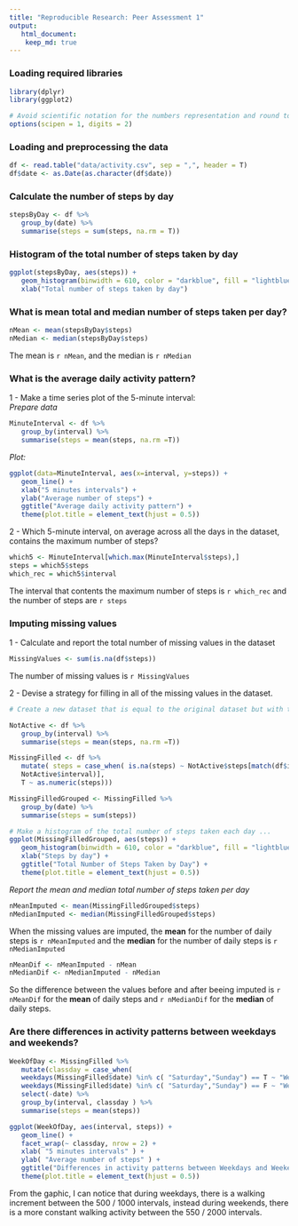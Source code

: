 ```yaml
---
title: "Reproducible Research: Peer Assessment 1"
output: 
   html_document:
    keep_md: true
---
```


### Loading required libraries

```r
library(dplyr)
library(ggplot2)

# Avoid scientific notation for the numbers representation and round to 2 digits
options(scipen = 1, digits = 2)
```

### Loading and preprocessing the data

```r
df <- read.table("data/activity.csv", sep = ",", header = T)
df$date <- as.Date(as.character(df$date))
```

### Calculate the number of steps by day

```r
stepsByDay <- df %>%
   group_by(date) %>%
   summarise(steps = sum(steps, na.rm = T))
```

### Histogram of the total number of steps taken by day

```r
ggplot(stepsByDay, aes(steps)) + 
   geom_histogram(binwidth = 610, color = "darkblue", fill = "lightblue") +
   xlab("Total number of steps taken by day")
```

### What is mean total and median number of steps taken per day?  

```r
nMean <- mean(stepsByDay$steps)
nMedian <- median(stepsByDay$steps)
```
The mean is `r nMean`, and the median is `r nMedian` 

### What is the average daily activity pattern?  

1 - Make a time series plot of the 5-minute interval:  
_Prepare data_  

```r
MinuteInterval <- df %>% 
   group_by(interval) %>%
   summarise(steps = mean(steps, na.rm =T))
```

_Plot:_  

```r
ggplot(data=MinuteInterval, aes(x=interval, y=steps)) +
   geom_line() +
   xlab("5 minutes intervals") +
   ylab("Average number of steps") + 
   ggtitle("Average daily activity pattern") +
   theme(plot.title = element_text(hjust = 0.5))
```

2 - Which 5-minute interval, on average across all the days in the dataset, contains the maximum number of steps?

```r
which5 <- MinuteInterval[which.max(MinuteInterval$steps),]
steps = which5$steps
which_rec = which5$interval
```

The interval that contents the maximum number of steps is `r which_rec` and the number of steps are `r steps` 

### Imputing missing values

1 - Calculate and report the total number of missing values in the dataset  

```r
MissingValues <- sum(is.na(df$steps))
```
The number of missing values is `r MissingValues`  

2 - Devise a strategy for filling in all of the missing values in the dataset.  

```r
# Create a new dataset that is equal to the original dataset but with the missing data filled in

NotActive <- df %>% 
   group_by(interval) %>%
   summarise(steps = mean(steps, na.rm =T))

MissingFilled <- df %>%
   mutate( steps = case_when( is.na(steps) ~ NotActive$steps[match(df$interval, 
   NotActive$interval)], 
   T ~ as.numeric(steps)))

MissingFilledGrouped <- MissingFilled %>% 
   group_by(date) %>% 
   summarise(steps = sum(steps))

# Make a histogram of the total number of steps taken each day ...
ggplot(MissingFilledGrouped, aes(steps)) + 
   geom_histogram(binwidth = 610, color = "darkblue", fill = "lightblue") + 
   xlab("Steps by day") +
   ggtitle("Total Number of Steps Taken by Day") +
   theme(plot.title = element_text(hjust = 0.5))
```

_Report the mean and median total number of steps taken per day_  

```r
nMeanImputed <- mean(MissingFilledGrouped$steps)
nMedianImputed <- median(MissingFilledGrouped$steps)
```

When the missing values are imputed, the **mean** for the number of daily steps is `r nMeanImputed`  and the **median** for the number of daily steps is `r nMedianImputed`  

```r
nMeanDif <- nMeanImputed - nMean
nMedianDif <- nMedianImputed - nMedian
```

So the difference between the values before and after beeing imputed is `r nMeanDif` for the **mean** of daily steps and `r nMedianDif` for the **median** of daily steps.  

### Are there differences in activity patterns between weekdays and weekends?  

```r
WeekOfDay <- MissingFilled %>%
   mutate(classday = case_when( 
   weekdays(MissingFilled$date) %in% c( "Saturday","Sunday") == T ~ "Weekends", 
   weekdays(MissingFilled$date) %in% c( "Saturday","Sunday") == F ~ "Weekdays")) %>%
   select(-date) %>%
   group_by(interval, classday ) %>%
   summarise(steps = mean(steps))

ggplot(WeekOfDay, aes(interval, steps)) + 
   geom_line() + 
   facet_wrap(~ classday, nrow = 2) +
   xlab( "5 minutes intervals" ) + 
   ylab( "Average number of steps" ) + 
   ggtitle("Differences in activity patterns between Weekdays and Weekends") +
   theme(plot.title = element_text(hjust = 0.5))
```

From the gaphic, I can notice that during weekdays, there is a walking increment between the 500 / 1000 intervals, instead during weekends, there is a more constant walking activity between the 550 / 2000 intervals.  
